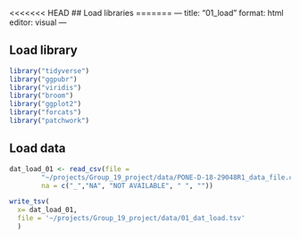 <<<<<<< HEAD
## Load libraries
=======
---
title: "01_load"
format: html
editor: visual
---

## Load library
```r
library("tidyverse")
library("ggpubr")
library("viridis")
library("broom")
library("ggplot2")
library("forcats")
library("patchwork")
```

## Load data
```r
dat_load_01 <- read_csv(file = 
        "~/projects/Group_19_project/data/PONE-D-18-29048R1_data_file.csv", 
        na = c("_","NA", "NOT AVAILABLE", " ", ""))
```

```r
write_tsv(
  x= dat_load_01, 
  file = '~/projects/Group_19_project/data/01_dat_load.tsv'
  )
```

